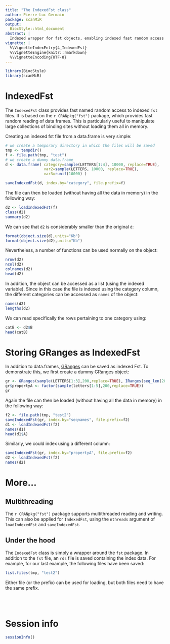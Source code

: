 ```yaml
---
title: "The IndexedFst class"
author: Pierre-Luc Germain
package: scanMiR
output:
  BiocStyle::html_document
abstract: |
  Indexed wrapper for fst objects, enabling indexed fast random access to on-disk data.frames or GRanges
vignette: |
  %\VignetteIndexEntry{4_IndexedFst}
  %\VignetteEngine{knitr::rmarkdown}
  %\VignetteEncoding{UTF-8}
---
```


```r
library(BiocStyle)
library(scanMiR)
```

# IndexedFst

The `IndexedFst` class provides fast named random access to indexed `fst` files. It is based on the `r CRANpkg("fst")` package, which provides fast random reading of data frames. This is particularly useful to manipulate large collections of binding sites without loading them all in memory.

Creating an indexed fst file from a data.frame is very simple:

```r
# we create a temporary directory in which the files will be saved
tmp <- tempdir()
f <- file.path(tmp, "test")
# we create a dummy data.frame
d <- data.frame( category=sample(LETTERS[1:4], 10000, replace=TRUE),
                 var2=sample(LETTERS, 10000, replace=TRUE),
                 var3=runif(10000) )

saveIndexedFst(d, index.by="category", file.prefix=f)
```

The file can then be loaded (without having all the data in memory) in the following way:

```r
d2 <- loadIndexedFst(f)
class(d2)
summary(d2)
```

We can see that `d2` is considerably smaller than the original `d`:

```r
format(object.size(d),units="Kb")
format(object.size(d2),units="Kb")
```

Nevertheless, a number of functions can be used normally on the object:

```r
nrow(d2)
ncol(d2)
colnames(d2)
head(d2)
```

In addition, the object can be accessed as a list (using the indexed variable). Since in this case the file is indexed using the category column, the different categories can be accessed as `names` of the object:

```r
names(d2)
lengths(d2)
```
We can read specifically the rows pertaining to one category using:

```r
catB <- d2$B
head(catB)
```

# Storing GRanges as IndexedFst

In addition to data.frames, [GRanges](https://bioconductor.org/packages/release/bioc/html/GenomicRanges.html) can be saved as indexed Fst. To demonstrate this, we first create a dummy GRanges object:

```r
gr <- GRanges(sample(LETTERS[1:3],200,replace=TRUE), IRanges(seq_len(200), width=2))
gr$propertyA <- factor(sample(letters[1:5],200,replace=TRUE))
gr
```
Again the file can then be loaded (without having all the data in memory) in the following way:

```r
f2 <- file.path(tmp, "test2")
saveIndexedFst(gr, index.by="seqnames", file.prefix=f2)
d1 <- loadIndexedFst(f2)
names(d1)
head(d1$A)
```
Similarly, we could index using a different column:

```r
saveIndexedFst(gr, index.by="propertyA", file.prefix=f2)
d2 <- loadIndexedFst(f2)
names(d2)
```

# More...

## Multithreading

The `r CRANpkg("fst")` package supports multithreaded reading and writing. This can also be applied for `IndexedFst`, using the `nthreads` argument of `loadIndexedFst` and `saveIndexedFst`.

## Under the hood

The `IndexedFst` class is simply a wrapper around the `fst` package. In addition to the `fst` file, an `rds` file is saved containing the index data. For example, for our last example, the following files have been saved:

```r
list.files(tmp, "test2")
```
Either file (or the prefix) can be used for loading, but both files need to have the same prefix.


<br/><br/>

# Session info {.unnumbered}

```r
sessionInfo()
```
